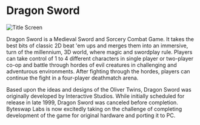# Dragon Sword

![Title Screen](../images/games/Dragon_Sword_title_screen.png)

Dragon Sword is a Medieval Sword and Sorcery Combat Game. It takes the best bits of classic 2D beat 'em ups and merges them into an immersive, turn of the millennium, 3D world, where magic and swordplay rule. Players can take control of 1 to 4 different characters in single player or two-player co-op and battle through hordes of evil creatures in challenging and adventurous environments. After fighting through the hordes, players can continue the fight in a four-player deathmatch arena.

Based upon the ideas and designs of the Oliver Twins, Dragon Sword was originally developed by Interactive Studios. While initially scheduled for release in late 1999, Dragon Sword was canceled before completion. Byteswap Labs is now excitedly taking on the challenge of completing development of the game for original hardware and porting it to PC.
